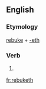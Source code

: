 ==English==

===Etymology===
[[rebuke]] + [[-eth]]

===Verb===
{{en-verb form}}

# {{archaic third-person singular of|rebuke}}

[[fr:rebuketh]]